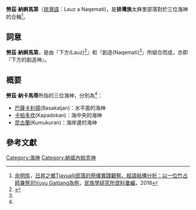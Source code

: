 {{expert|subject=臺灣原住民族}}
'''勞茲·納婀馬第'''（[[排灣語|排灣語]]：Lauz a  Naqemati)，是'''排灣族'''太麻里部落對於三位海神的合稱<ref name="日昇之鄉">[[余明旂|余明旂]]，[https://ianthro.ioe.sinica.edu.tw/wp-content/uploads/2019/01/FM26-4.pdf 日昇之鄉Tjavualji部落的祭儀實踐觀察、經語結構分析：以一位竹占師兼祭司Vuvu Gaitjang為例]，[[民族學研究所資料彙編|民族學研究所資料彙編]]，2018</ref>{{Rp|120}}。

== 詞意 ==
'''勞茲·納婀馬第'''，是由『下方(Lauz)<ref name="土坂排灣祭祀語言的構詞研究─從認知語言學的觀點">{{cite web|author=[[董宜佳|董宜佳]]|title=《土坂排灣祭祀語言的構詞研究─從認知語言學的觀點》 |url=https://www.ntl.edu.tw/public/ntl/4216/%E8%91%A3%E5%AE%9C%E4%BD%B3%E5%85%A8%E6%96%87.pdf |publisher=臺灣文學研究所 |work=[[國立成功大學|國立成功大學]] |accessdate=2016-07 }}</ref>{{Rp|12}}』和『創造(Naqemati)<ref name="土坂排灣祭祀語言的構詞研究─從認知語言學的觀點"></ref>{{Rp|18}}』所組合而成，亦即『下方的創造神』。

== 概要 ==
'''勞茲·納卡馬蒂'''所指的三位海神，分別為<ref name="日昇之鄉"></ref>{{Rp|120}}：
*[[巴薩卡利揚|巴薩卡利揚]](Basakaljan)：水平面的海神
*[[卡帕多坎|卡帕多坎]](Kapadokan)：海中央的海神
*[[昆古蘭|昆古蘭]](Kumukuran)：海岸邊的海神

== 參考文獻 ==
{{reflist}}

[[Category:海神|Category:海神]]
[[Category:納威內帕克神|Category:納威內帕克神]]
{{Myth-stub}}